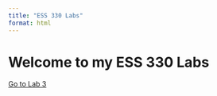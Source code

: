 ```yaml
---
title: "ESS 330 Labs"
format: html
---
```


# Welcome to my ESS 330 Labs 

[Go to Lab 3](lab-03.html)


